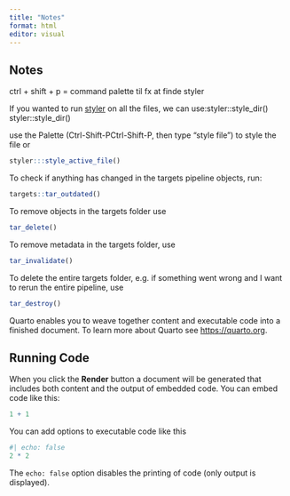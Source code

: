 ```yaml
---
title: "Notes"
format: html
editor: visual
---
```


## Notes

ctrl + shift + p = command palette til fx at finde styler

If you wanted to run [styler](https://github.com/r-lib/styler) on all
the files, we can use:styler::style_dir() styler::style_dir()

use the Palette (Ctrl-Shift-PCtrl-Shift-P, then type “style file”) to
style the file or

```r
styler:::style_active_file()
```

To check if anything has changed in the targets pipeline objects, run:

```r
targets::tar_outdated()
```

To remove objects in the targets folder use

```r
tar_delete()
```

To remove metadata in the targets folder, use

```r
tar_invalidate()
```

To delete the entire targets folder, e.g. if something went wrong and I
want to rerun the entire pipeline, use

```r
tar_destroy()
```

Quarto enables you to weave together content and executable code into a
finished document. To learn more about Quarto see <https://quarto.org>.

## Running Code

When you click the **Render** button a document will be generated that
includes both content and the output of embedded code. You can embed
code like this:

```r
1 + 1
```

You can add options to executable code like this

```r
#| echo: false
2 * 2
```

The `echo: false` option disables the printing of code (only output is
displayed).
